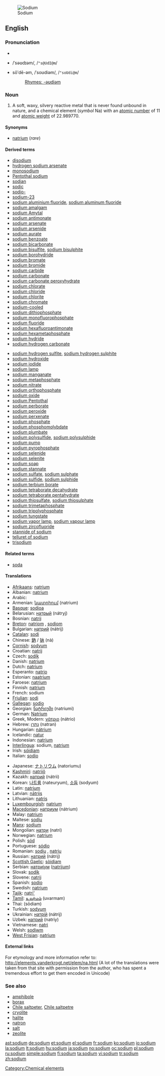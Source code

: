 [[Image:Natrium.jpg|thumb|right|Sodium]]
==English==
{{elements|Na|neon|Ne|magnesium|Mg}}

===Pronunciation===
* {{audio|En-us-sodium.ogg|audio (US)}}
* {{a|RP}} /ˈsəʊdɪəm/, /<tt>"s@UdI@m</tt>/
* {{a|US}} sōʹdē-əm, /ˈsoʊdiəm/, /<tt>"soUdi@m</tt>/
*: [[Rhymes:English:-əʊdiəm|Rhymes: -əʊdiəm]]

===Noun===
{{en-noun|-}}
{{wikipedia}}

# A soft, waxy, silvery reactive metal that is never found unbound in nature, and a chemical element (''symbol'' Na) with an [[atomic number]] of 11 and [[atomic weight]] of 22.989770.

====Synonyms====
* [[natrium]] (''rare'')

====Derived terms====
{{rel-top4|Terms derived from the noun ''sodium''}}
* [[disodium]]
* [[hydrogen sodium arsenate]]
* [[monosodium]]
* [[Pentothal sodium]]
* [[sodian]]
* [[sodic]]
* [[sodio-]]
* [[sodium-23]]
* [[sodium aluminium fluoride]], [[sodium aluminum fluoride]]
* [[sodium amalgam]]
* [[sodium Amytal]]
* [[sodium antimonate]]
* [[sodium arsenate]]
* [[sodium arsenide]]
* [[sodium aurate]]
* [[sodium benzoate]]
* [[sodium bicarbonate]]
* [[sodium bisulfite]], [[sodium bisulphite]]
* [[sodium borohydride]]
* [[sodium bromate]]
* [[sodium bromide]]
* [[sodium carbide]]
* [[sodium carbonate]]
* [[sodium carbonate peroxyhydrate]]
* [[sodium chlorate]]
* [[sodium chloride]]
* [[sodium chlorite]]
* [[sodium chromate]]
* [[sodium-cooled]]
* [[sodium dithiophosphate]]
* [[sodium monofluorophosphate]]
* [[sodium fluoride]]
* [[sodium hexafluoroantimonate]]
* [[sodium hexametaphosphate]]
* [[sodium hydride]]
* [[sodium hydrogen carbonate]]
{{rel-mid4}}
* [[sodium hydrogen sulfite]], [[sodium hydrogen sulphite]]
* [[sodium hydroxide]]
* [[sodium iodide]]
* [[sodium lamp]]
* [[sodium manganate]]
* [[sodium metaphosphate]]
* [[sodium nitrate]]
* [[sodium orthophosphate]]
* [[sodium oxide]]
* [[sodium Pentothal]]
* [[sodium perborate]]
* [[sodium peroxide]]
* [[sodium perxenate]]
* [[sodium phosphate]]
* [[sodium phosphomolybdate]]
* [[sodium plumbate]]
* [[sodium polysulfide]], [[sodium polysulphide]]
* [[sodium pump]]
* [[sodium pyrophosphate]]
* [[sodium selenide]]
* [[sodium selenite]]
* [[sodium soap]]
* [[sodium stannate]]
* [[sodium sulfate]], [[sodium sulphate]]
* [[sodium sulfide]], [[sodium sulphide]]
* [[sodium terbium borate]]
* [[sodium tetraborate decahydrate]]
* [[sodium tetraborate pentahydrate]]
* [[sodium thiosulfate]], [[sodium thiosulphate]]
* [[sodium trimetaphosphate]]
* [[sodium tripolyphosphate]]
* [[sodium tungstate]]
* [[sodium vapor lamp]], [[sodium vapour lamp]]
* [[sodium zircofluoride]]
* [[stannide of sodium]]
* [[telluret of sodium]]
* [[trisodium]]
{{rel-bottom}}

====Related terms====
* [[soda]]<!--terms derived from "soda", such as "baking soda", belong on the page for "soda"-->

====Translations====
{{trans-top|a reactive metal}}
* [[Afrikaans]]: [[natrium]]
* Albanian: [[natrium]]
* Arabic: {{Arab|[[صوديوم]]}} {{unicode|(ʂódyum)}} {{m}}
* Armenian: [[նատրիում]] (natrium)
* [[Basque]]: [[sodioa]]
* Belarusian: [[натрый]] (nátryj) {{m}}
* Bosnian: [[natrij]]
* [[Breton]]: [[natriom]] {{m}}, [[sodiom]] {{m}}
* Bulgarian: [[натрий]] (nátrij) {{m}}
* [[Catalan]]: [[sodi]]
* Chinese: [[鈉]] / [[钠]] (nà)
* [[Cornish]]: [[sodyum]]
* Croatian: [[natrij]]
* Czech: [[sodík]]
* Danish: [[natrium]]
* Dutch: [[natrium]] {{n}}
* Esperanto: [[natrio]]
* Estonian: [[naatrium]]
* Faroese: [[natrium]]
* Finnish: [[natrium]]
* French: sodium {{m}}
* [[Friulian]]: [[sodi]]
* [[Gallegan]]: [[sodio]]
* Georgian: [[ნატრიუმი]] (natriumi)
* German: [[Natrium]] {{n}}
* Greek, Modern: [[νάτριο]] (nátrio) {{n}}
* Hebrew: [[נתרן]] (natran)
* Hungarian: [[nátrium]]
* Icelandic: [[natur]]
* Indonesian: [[natrium]]
* [[Interlingua]]: sodium, [[natrium]]
* Irish: [[sóidiam]]
* Italian: [[sodio]] {{m}}
{{trans-mid}}
* Japanese: [[ナトリウム]] (natoriumu)
* [[Kashmiri]]: [[natrijô]]
* Kazakh: [[натрий]] (nátrii)
* Korean: [[나트륨]] (nateuryum), [[소듐]] (sodyum)
* Latin: [[natrium]]
* Latvian: [[nātrijs]]
* Lithuanian: [[natris]]
* [[Luxembourgish]]: [[natrium]]
* [[Macedonian]]: [[натриум]] (nátrium) {{m}}
* Malay: [[natrium]]
* Maltese: [[sodju]]
* [[Manx]]: [[sodjum]]
* Mongolian: [[натри]] (natri)
* Norwegian: [[natrium]]
* Polish: [[sód]] {{m}}
* Portuguese: [[sódio]] {{m}}
* Romanian: [[sodiu]] {{n}}, [[natriu]] {{n}}
* Russian: [[натрий]] (nátrij) {{m}}
* [[Scottish Gaelic]]: [[sòidiam]]
* Serbian: [[натриjум]] ([[natrijum]]) {{m}}
* Slovak: [[sodík]]
* Slovene: [[natrij]]
* Spanish: [[sodio]] {{m}}
* Swedish: [[natrium]]
* [[Tajik]]: [[natri']]
* [[Tamil]]: [[உவர்மம்]] (uvarmam)
* Thai: {{Thai|[[โซเดียม]]}} (sōdiam)
* Turkish: [[sodyum]]
* Ukrainian: [[натрiй]] (nátrij) {{m}}
* Uzbek: [[натрий]] (natriy)
* Vietnamese: [[natri]]
* Welsh: [[sodiwm]]
* [[West Frisian]]: [[natrium]] {{n}}
{{trans-bottom}}

====External links====
For etymology and more information refer to:
http://elements.vanderkrogt.net/elem/na.html
(A lot of the translations were taken from that site with permission from the author, who has spent a tremendous effort to get them encoded in Unicode)

===See also===
* [[amphibole]]
* [[borax]]
* [[Chile saltpeter]], [[Chile saltpetre]]
* [[cryolite]]
* [[halite]]
* [[natron]]
* [[salt]]
* [[zeolite]]

[[Category:Chemical elements]]

[[ast:sodium]]
[[de:sodium]]
[[et:sodium]]
[[el:sodium]]
[[fr:sodium]]
[[ko:sodium]]
[[io:sodium]]
[[la:sodium]]
[[lt:sodium]]
[[hu:sodium]]
[[ja:sodium]]
[[no:sodium]]
[[oc:sodium]]
[[pl:sodium]]
[[ru:sodium]]
[[simple:sodium]]
[[fi:sodium]]
[[ta:sodium]]
[[vi:sodium]]
[[tr:sodium]]
[[zh:sodium]]